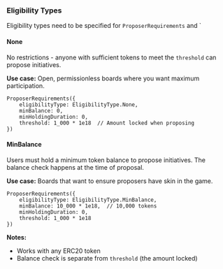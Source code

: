 ### Eligibility Types

Eligibility types need to be specified for `ProposerRequirements` and `

#### None

No restrictions - anyone with sufficient tokens to meet the `threshold` can propose initiatives.

**Use case:** Open, permissionless boards where you want maximum participation.

```solidity
ProposerRequirements({
    eligibilityType: EligibilityType.None,
    minBalance: 0,
    minHoldingDuration: 0,
    threshold: 1_000 * 1e18  // Amount locked when proposing
})
```

#### MinBalance

Users must hold a minimum token balance to propose initiatives. The balance check happens at the time of proposal.

**Use case:** Boards that want to ensure proposers have skin in the game.

```solidity
ProposerRequirements({
    eligibilityType: EligibilityType.MinBalance,
    minBalance: 10_000 * 1e18,  // 10,000 tokens
    minHoldingDuration: 0,
    threshold: 1_000 * 1e18
})
```

**Notes:**

* Works with any ERC20 token
* Balance check is separate from `threshold` (the amount locked)
